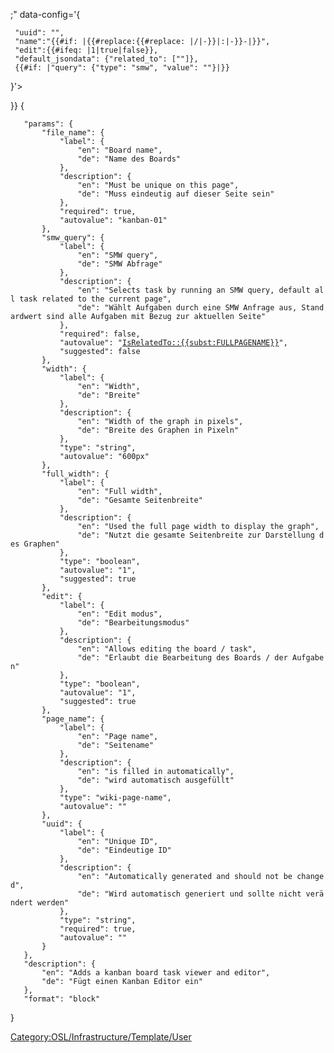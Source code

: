 <includeonly>{{Template:Helper/UI/VE/Visible
|icon=tableAddColumnAfter
|content=Kanban ''{{{file_name}}}''
}}
{{Template:Helper/UI/VE/Hidden 
|content=<div class="Kanban" style="width: {{#ifeq: {{{full_width|1}}}|1|100%| {{{width|600px}}} }};" data-config='{
  "uuid": "{{{uuid|}}}",
  "name":"{{#if: {{{page_name|}}}|{{#replace:{{#replace: {{{page_name}}}|/|-}}|:|-}}-|}}{{{file_name}}}",
  "edit":{{#ifeq: {{{edit|0}}}|1|true|false}}, 
  "default_jsondata": {"related_to": ["{{FULLPAGENAME}}"]},
  {{#if: {{{smw_query|[[IsRelatedTo::{{FULLPAGENAME}}]]}}}|"query": {"type": "smw", "value": "{{{smw_query|[[IsRelatedTo::{{FULLPAGENAME}}]]}}}"}|}}
}'></div>
}}</includeonly><noinclude>[[Category:OSL/Infrastructure/Template/User]]
<templatedata>
{
	"params": {
		"file_name": {
			"label": {
				"en": "Board name",
				"de": "Name des Boards"
			},
			"description": {
				"en": "Must be unique on this page",
				"de": "Muss eindeutig auf dieser Seite sein"
			},
			"required": true,
			"autovalue": "kanban-01"
		},
		"smw_query": {
			"label": {
				"en": "SMW query",
				"de": "SMW Abfrage"
			},
			"description": {
				"en": "Selects task by running an SMW query, default all task related to the current page",
				"de": "Wählt Aufgaben durch eine SMW Anfrage aus, Standardwert sind alle Aufgaben mit Bezug zur aktuellen Seite"
			},
			"required": false,
			"autovalue": "[[IsRelatedTo::{{subst:FULLPAGENAME}}]]",
			"suggested": false
		},
		"width": {
			"label": {
				"en": "Width",
				"de": "Breite"
			},
			"description": {
				"en": "Width of the graph in pixels",
				"de": "Breite des Graphen in Pixeln"
			},
			"type": "string",
			"autovalue": "600px"
		},
		"full_width": {
			"label": {
				"en": "Full width",
				"de": "Gesamte Seitenbreite"
			},
			"description": {
				"en": "Used the full page width to display the graph",
				"de": "Nutzt die gesamte Seitenbreite zur Darstellung des Graphen"
			},
			"type": "boolean",
			"autovalue": "1",
			"suggested": true
		},
		"edit": {
			"label": {
				"en": "Edit modus",
				"de": "Bearbeitungsmodus"
			},
			"description": {
				"en": "Allows editing the board / task",
				"de": "Erlaubt die Bearbeitung des Boards / der Aufgaben"
			},
			"type": "boolean",
			"autovalue": "1",
			"suggested": true
		},
		"page_name": {
			"label": {
				"en": "Page name",
				"de": "Seitename"
			},
			"description": {
				"en": "is filled in automatically",
				"de": "wird automatisch ausgefüllt"
			},
			"type": "wiki-page-name",
			"autovalue": "{{subst:FULLPAGENAME}}"
		},
		"uuid": {
			"label": {
				"en": "Unique ID",
				"de": "Eindeutige ID"
			},
			"description": {
				"en": "Automatically generated and should not be changed",
				"de": "Wird automatisch generiert und sollte nicht verändert werden"
			},
			"type": "string",
			"required": true,
			"autovalue": "{{subst:UUID}}"
		}
	},
	"description": {
		"en": "Adds a kanban board task viewer and editor",
		"de": "Fügt einen Kanban Editor ein"
	},
	"format": "block"
}
</templatedata>
</noinclude>